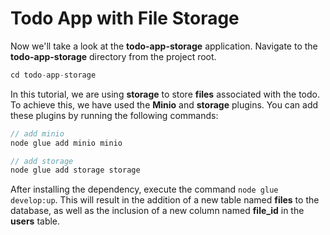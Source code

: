 
<Meta pageTitle="Todo App with File Storage | framework" description="Todo App with File Storage | framework." />





# Todo App with File Storage

Now we'll take a look at the **todo-app-storage** application. Navigate to the **todo-app-storage** directory from the project root.

```jsx
cd todo-app-storage
```

In this tutorial, we are using **storage** to store **files** associated with the todo. To achieve this, we have used the **Minio** and **storage** plugins. You can add these plugins by running the following commands:

```jsx
// add minio
node glue add minio minio

// add storage
node glue add storage storage
```

After installing the dependency, execute the command `node glue develop:up`. This will result in the addition of a new table named **files** to the database, as well as the inclusion of a new column named **file_id** in the **users** table.